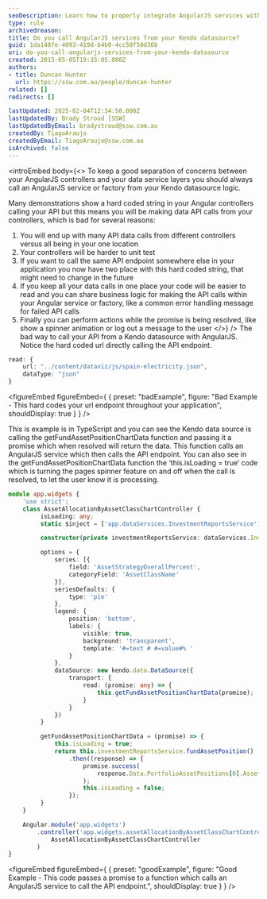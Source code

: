 ```yaml
---
seoDescription: Learn how to properly integrate AngularJS services with Kendo DataSource for cleaner code and better maintainability.
type: rule
archivedreason:
title: Do you call AngularJS services from your Kendo datasource?
guid: 1da148fe-4093-419d-b4b0-4cc50f50d36b
uri: do-you-call-angularjs-services-from-your-kendo-datasource
created: 2015-05-05T19:33:05.000Z
authors:
- title: Duncan Hunter
  url: https://ssw.com.au/people/duncan-hunter
related: []
redirects: []

lastUpdated: 2025-02-04T12:34:58.000Z
lastUpdatedBy: Brady Stroud [SSW]
lastUpdatedByEmail: bradystroud@ssw.com.au
createdBy: TiagoAraujo
createdByEmail: TiagoAraujo@ssw.com.au
isArchived: false
---
```


<introEmbed
  body={<>
To keep a good separation of concerns between your AngularJS controllers and your data service layers you should always call an AngularJS service or factory from your Kendo datasource logic.

Many demonstrations show a hard coded string in your Angular controllers calling your API but this means you will be making data API calls from your controllers, which is bad for several reasons:

1. You will end up with many API data calls from different controllers versus all being in your one location
2. Your controllers will be harder to unit test
3. If you want to call the same API endpoint somewhere else in your application you now have two place with this hard coded string, that might need to change in the future
4. If you keep all your data calls in one place your code will be easier to read and you can share business logic for making the API calls within your Angular service or factory, like a common error handling message for failed API calls
5. Finally you can perform actions while the promise is being resolved, like show a spinner animation or log out a message to the user
  </>}
/>
The bad way to call your API from a Kendo datasource with AngularJS. Notice the hard coded url directly calling the API endpoint.

```ts
read: {
    url: "../content/dataviz/js/spain-electricity.json",
    dataType: "json"
}
```

<figureEmbed figureEmbed={ {
  preset: "badExample",
  figure: "Bad Example - This hard codes your url endpoint throughout your application",
  shouldDisplay: true
} } />


This is example is in TypeScript and you can see the Kendo data source is calling the getFundAssetPositionChartData function and passing it a promise which when resolved will return the data. This function calls an AngularJS service which then calls the API endpoint. You can also see in the getFundAssetPositionChartData function the ‘this.isLoading = true’ code which is turning the pages spinner feature on and off when the call is resolved, to let the user know it is processing.

```ts
module app.widgets {
    'use strict';
    class AssetAllocationByAssetClassChartController {
         isLoading: any;
         static $inject = ['app.dataServices.InvestmentReportsService']

         constructor(private investmentReportsService: dataServices.InvestmentReportsService) { }

         options = {
             series: [{
                 field: 'AssetStrategyOverallPercent',
                 categoryField: 'AssetClassName'
             }],
             seriesDefaults: {
                 type: 'pie'
             },
             legend: {
                 position: 'bottom',
                 labels: {
                     visible: true,
                     background: 'transparent',
                     template: '#=text # #=value#% '
                 }
             },
             dataSource: new kendo.data.DataSource({
                 transport: {
                     read: (promise: any) => {
                         this.getFundAssetPositionChartData(promise);
                     }
                 }
             })
         }

         getFundAssetPositionChartData = (promise) => {
             this.isLoading = true;
             return this.investmentReportsService.fundAssetPosition()
                 .then((response) => {
                     promise.success(
                         response.Data.PortfolioAssetPositions[0].AssetClassDetailList
                     );
                     this.isLoading = false;
                 });
         }
    }

    Angular.module('app.widgets')
        .controller('app.widgets.assetAllocationByAssetClassChartController',
            AssetAllocationByAssetClassChartController
        )
}
```

<figureEmbed figureEmbed={ {
  preset: "goodExample",
  figure: "Good Example - This code passes a promise to a function which calls an AngularJS service to call the API endpoint.",
  shouldDisplay: true
} } />
